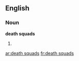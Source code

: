 ==English==

===Noun===
'''death squads'''

# {{plural of|[[death squad]]}}

[[ar:death squads]]
[[fr:death squads]]